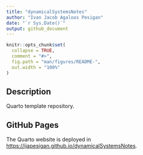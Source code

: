 ```yaml
---
title: "dynamicalSystemsNotes"
author: "Ivan Jacob Agaloos Pesigan"
date: "`r Sys.Date()`"
output: github_document
---
```


<!-- README.md is generated from README.Rmd. Please edit that file -->

```r
knitr::opts_chunk$set(
  collapse = TRUE,
  comment = "#>",
  fig.path = "man/figures/README-",
  out.width = "100%"
)
```

## Description

Quarto template repository.

## GitHub Pages

The Quarto website is deployed in [https://ijapesigan.github.io/dynamicalSystemsNotes](https://ijapesigan.github.io/dynamicalSystemsNotes).
